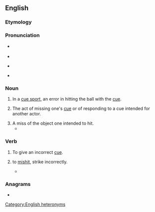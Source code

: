 ==English==

===Etymology===
{{prefix|en|mis|cue}}

===Pronunciation===
* {{q|noun}} {{IPA|en|/ˈmɪskjuː/}}
* {{audio|en|LL-Q1860 (eng)-Vealhurl-miscue.wav|Audio (Southern England)}}
* {{q|verb}} {{IPA|en|/mɪsˈkjuː/}}
* {{audio|en|LL-Q1860 (eng)-Vealhurl-miscue2.wav|Audio (Southern England)}}

===Noun===
{{en-noun}}

# {{lb|en|sports}} In a [[cue sport]], an error in hitting the ball with the [[cue]].
# {{lb|en|theater}} The act of missing one's [[cue]] or of responding to a cue intended for another actor.
# A miss of the object one intended to hit.
#* {{quote-journal
|en
|date=December 28, 2010
|author=Owen Phillips
|title=Sunderland 0 - 2 Blackpool
|work=BBC
|url=http://news.bbc.co.uk/sport1/hi/football/eng_prem/9317216.stm
|page=
|passage=Some comical defending involving two terrible clearances saw Kingson called on to block Welbeck's strike and then Evatt made amends for his shocking '''miscue''' by heading Bent's powerful follow-up over the bar.}}

===Verb===
{{en-verb|pres_ptc2=miscueing}}

# {{lb|en|theater}} To give an incorrect [[cue]].
# {{lb|en|transitive}} to [[mishit]], strike incorrectly.
#* {{quote-journal|en|author=Phil McNulty|authorlink=Phil McNulty|title=Chelsea 1 – 0 Barcelona|url=http://www.bbc.co.uk/sport/football/17673812|archiveurl=http://web.archive.org/web/20160508094045/http://www.bbc.co.uk/sport/football/17673812|archivedate=8 May 2016|work={{w|BBC Sport}}|date=18 April 2012|passage=[[w:Cesc Fàbregas|Fabregas]] was the guilty party when Chelsea had another escape soon after. [[w:Lionel Messi|Messi]] was the creator to set up [[w:Andrés Iniesta|Iniesta]] but when [[w:Petr Čech|Cech]] could only push out his shot, the former Arsenal captain '''miscued''' his finish from eight yards.}}

===Anagrams===
* {{anagrams|en|a=ceimsu|cesium}}

[[Category:English heteronyms]]